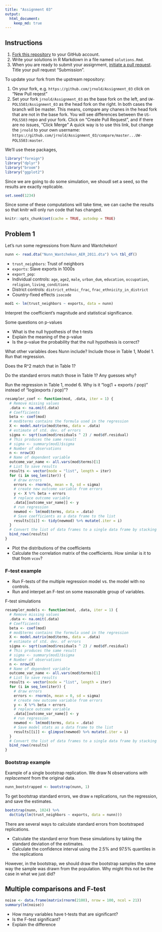 ```yaml
---
title: "Assignment 03"
output:
  html_document:
    keep_md: true
---
```

$$
\DeclareMathOperator{\cor}{cor}
\DeclareMathOperator{\cov}{cov}
\DeclareMathOperator{\quantile}{quantile}
$$

## Instructions

1. [Fork this repository](https://help.github.com/articles/using-pull-requests/) to your GitHub account.
2. Write your solutions in R Markdown in a file named `solutions.Rmd`.
3. When you are ready to submit your assignment, [initiate a pull request](https://help.github.com/articles/using-pull-requests/#initiating-the-pull-request). Title your
pull request "Submission".

To update your fork from the upstream repository:

1. On your fork, e.g. `https://github.com/jrnold/Assignment_03` click on "New Pull reqest"
2. Set your fork `jrnold/Assignment_03` as the base fork on the left, and `UW-POLS503/Assignment_03` as the head fork on the right. In both cases the branch will be master. This means, compare any chanes in the head fork that are not in the base fork. You will see differences between the `US-POLS503` repo and your fork. Click on "Create Pull Request", and if there are no issues, "Click Merge" A quick way is to use this link, but change the `jrnold` to your own username: `https://github.com/jrnold/Assignment_03/compare/master...UW-POLS503:master`.

We'll use these packages,
```r
library("foreign")
library("dplyr")
library("broom")
library("ggplot2")
```
Since we are going to do some simulation, we shoudl set a seed, so the results are exactly replicable.
```r
set.seed(1234)
```
Since some of these computations will take time, we can cache the results so that knitr will
only run code that has changed.
```r
knitr::opts_chunk$set(cache = TRUE, autodep = TRUE)
```

## Problem 1

Let's run some regressions from Nunn and Wantchekon!
```r
nunn <- read.dta("Nunn_Wantchekon_AER_2011.dta") %>% tbl_df()
```

- `trust_neighbors`: Trust of neighbors
- `exports`: Slave exports in 1000s
- `export_pop`: 
- Individual controls: `age`, `age2`, `male`, `urban_dum`, `education`, `occupation`, `religion`, `living_conditions`
- District controls: `district_ethnic_frac`, `frac_ethnicity_in_district`
- Country-fixed effects `isocode`

```r
mod1 <- lm(trust_neighbors ~ exports, data = nunn) 
```

Interpret the coefficient's magnitude and statistical significance.

Some questions on p-values

- What is the null hypothesis of the t-tests
- Explain the meaning of the p-value
- Is the p-value the probability that the null hypothesis is correct?

What other variables does Nunn include? Include those in Table 1, Model 1. Run that regression.

Does the R^2 match that in Table 1?

Do the standard errors match those in Table 1? Any guesses why?

Run the regression in Table 1, model 6. Why is it "log(1 + exports / pop)" instead of "log(exports / pop)"?

```r
resampler_coef <- function(mod, .data, iter = 1) {
  # Remove missing values
  .data <- na.omit(.data)
  # Coefficients
  beta <- coef(mod)
  # mod$terms contains the formula used in the regression
  X <- model.matrix(mod$terms, data = .data)
  # estimate of std. dev. of errors
  sigma <- sqrt(sum(mod$residuals ^ 2) / mod$df.residual)
  # This produces the same result
  # sigma <- summary(mod1)$sigma  
  # Number of observations
  n <- nrow(X)
  # Name of dependent variable
  outcome_var_name <- all.vars(mod$terms)[1]
  # List to save results
  results <- vector(mode = "list", length = iter)
  for (i in seq_len(iter)) {
    # draw errors
    errors <- rnorm(n, mean = 0, sd = sigma)
    # create new outcome variable from errors
    y <- X %*% beta + errors
    # replace outcome variable
    .data[[outcome_var_name]] <- y
    # run regression
    newmod <- lm(mod$terms, data = .data)
    # Save coefficients as a data frame to the list
    results[[i]] <- tidy(newmod) %>% mutate(.iter = i)
  }
  # Convert the list of data frames to a single data frame by stacking the iterations
  bind_rows(results)
}
```

- Plot the distributions of the coefficients
- Calculate the correlation matrix of the coefficients. How similar is it to that from `vcov`?


### F-test example

- Run F-tests of the multiple regression model vs. the model with no controls.
- Run and interpet an F-test on some reasonable group of variables.

F-test simulations

```r
resampler_models <- function(mod, .data, iter = 1) {
  # Remove missing values
  .data <- na.omit(.data)
  # Coefficients
  beta <- coef(mod)
  # mod$terms contains the formula used in the regression
  X <- model.matrix(mod$terms, data = .data)
  # estimate of std. dev. of errors
  sigma <- sqrt(sum(mod$residuals ^ 2) / mod$df.residual)
  # This produces the same result
  # sigma <- summary(mod1)$sigma  
  # Number of observations
  n <- nrow(X)
  # Name of dependent variable
  outcome_var_name <- all.vars(mod$terms)[1]
  # List to save results
  results <- vector(mode = "list", length = iter)
  for (i in seq_len(iter)) {
    # draw errors
    errors <- rnorm(n, mean = 0, sd = sigma)
    # create new outcome variable from errors
    y <- X %*% beta + errors
    # replace outcome variable
    .data[[outcome_var_name]] <- y
    # run regression
    newmod <- lm(mod$terms, data = .data)
    # Save model stats as a data frame to the list
    results[[i]] <- glimpse(newmod) %>% mutate(.iter = i)
  }
  # Convert the list of data frames to a single data frame by stacking the iterations
  bind_rows(results)
}
```

### Bootstrap example

Example of a single bootstrap replication. We draw N observations *with replacement* 
from the original data.
```r
nunn_bootstrapped <- bootstrap(nunn, 1)
```

To get bootstrap standard errors, we draw `m` replications, run the regression, 
and save the estimates. 
```r
bootstrap(nunn, 1024) %>%
  do(tidy(lm(trust_neighbors ~ exports, data = nunn)))
```

There are several ways to calculate standard errors from bootstraped replications.

- Calculate the standard error from these simulations by taking the standard deviation of the estimates.
- Calculate the confidence interval using the 2.5% and 97.5% quantiles in the replications

However, in the bootstrap, we should draw the bootstrap samples the same way the sample
was drawn from the population. Why might this not be the case in what we just did? 

## Multiple comparisons and F-test

```r
noise <- data.frame(matrix(rnorm(2100), nrow = 100, ncol = 21))
summary(lm(noise))
```

- How many variables have t-tests that are significant?
- Is the F-test significant? 
- Explain the difference

